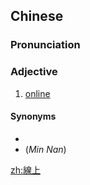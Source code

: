{{also|线上}}
==Chinese==
{{zh-forms|s=线上}}

===Pronunciation===
{{zh-pron
|m=xiànshàng
|c=sin3 soeng6
|mn=sòaⁿ-siāng/sòaⁿ-siōng
|cat=a
}}

===Adjective===
{{zh-adj}}

# [[online]]

====Synonyms====
* {{zh-l|網上}}
* (''Min Nan'') {{zh-l|線頂}}

[[zh:線上]]